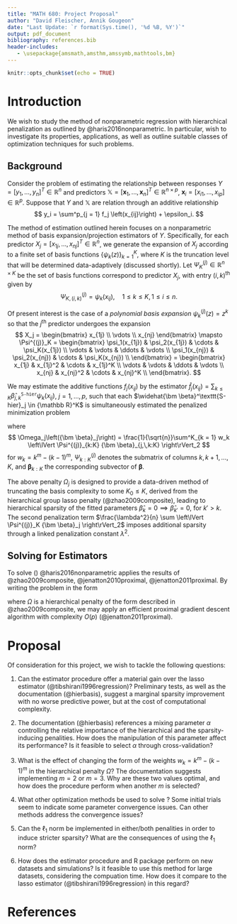 ```yaml
---
title: "MATH 680: Project Proposal"
author: "David Fleischer, Annik Gougeon"
date: "Last Update: `r format(Sys.time(), '%d %B, %Y')`"
output: pdf_document
bibliography: references.bib
header-includes:
   - \usepackage{amsmath,amsthm,amssymb,mathtools,bm}
---
```


\newcommand{\bbeta}{{\bm \beta}}
\newcommand{\argmin}{{\text{arg min}}}
\newcommand{\X}{{\mathbb X}}
\newcommand{\R}{{\mathbb R}}
\newcommand{\eps}{\varepsilon}
\renewcommand{\phi}{\varphi}

```r
knitr::opts_chunk$set(echo = TRUE)
```

# Introduction

We wish to study the method of nonparametric regression with hierarchical penalization as outlined by @haris2016nonparametric. In particular, wish to investigate its properties, applications, as well as outline suitable classes of optimization techniques for such problems.

## Background

Consider the problem of estimating the relationship between responses $Y = \left[y_1, ..., y_n\right]^T \in \R^n$ and predictors $\X = \left[{\bm x}_1, ..., {\bm x}_n\right]^T \in \R^{n\times p}$, ${\bm x}_i = \left[x_{i1}, ..., x_{ip}\right] \in \R^p$. Suppose that $Y$ and $\X$ are relation through an additive relationship 
$$
  y_i = \sum^p_{j = 1} f_j \left(x_{ij}\right) + \epsilon_i.
$$

The method of estimation outlined herein focuses on a nonparametric method of basis expansion/projection estimators of $Y$. Specifically, for each predictor $X_j = [x_{1j}, ..., x_{nj}]^T \in \R^n$, we generate the expansion of $X_j$ according to a finite set of basis functions $\left\{\psi_k\left(z\right)\right\}^K_{k = 1}$, where $K$ is the truncation level that will be determined data-adaptively (discussed shortly). Let $\Psi^{(j)}_K \in \R^{n\times K}$ be the set of basis functions correspond to predictor $X_j$, with entry $(i, k)^\text{th}$ given by
$$
  \Psi^{(j)}_{K, (i,k)} = \psi_k(x_{ij}), \quad 1 \leq k \leq K,\, 1 \leq i \leq n.
$$

Of present interest is the case of a *polynomial basis expansion* $\psi_k^{(j)}(z) = z^k$ so that the $j^\text{th}$ predictor undergoes the expansion
$$
  X_j = 
  \begin{bmatrix}
    x_{1j} \\
    \vdots \\
    x_{nj}
  \end{bmatrix}
  \mapsto
  \Psi^{(j)}_K 
  =
  \begin{bmatrix}
    \psi_1(x_{1j}) & \psi_2(x_{1j}) & \cdots & \psi_K(x_{1j}) \\
    \vdots & \vdots & \ddots & \vdots \\
    \psi_1(x_{nj}) & \psi_2(x_{nj}) & \cdots & \psi_K(x_{nj}) \\
  \end{bmatrix} 
  =
  \begin{bmatrix}
    x_{1j} & x_{1j}^2 & \cdots & x_{1j}^K \\
    \vdots & \vdots & \ddots & \vdots \\
    x_{nj} & x_{nj}^2 & \cdots & x_{nj}^K \\
  \end{bmatrix}.
$$

We may estimate the additive functions $f_j(x_{ij})$ by the \underline{sparse additive \texttt{hierbasis}} estimator $\widehat{f}_j\left(x_{ij}\right) = \sum_{k\leq K} \widehat\beta^\texttt{S-hier}_{j,k} \psi_{k}\left(x_{ij}\right)$, $j = 1, ..., p$, such that each $\widehat\bbeta^\texttt{S-hier}_j \in \R^K$ is simultaneously estimated the penalized minimization problem
\begin{equation}\label{eqn:hierbasis}
  \left[ \widehat\bbeta^\texttt{S-hier}_1, ..., \widehat\bbeta^\texttt{S-hier}_p \right] = \underset{\bbeta_j \in \R^K}{\argmin} \left\{ \frac{1}{2n} \left\lVert Y - \sum^p_{j = 1} \Psi^{(j)}_K \bbeta_j  \right\rVert^2_2 + \lambda \sum^p_{j = 1} \Omega_j\left(\bbeta_j\right) + \frac{\lambda^2}{\sqrt{n}} \sum^p_{j = 1} \left\lVert \Psi^{(j)}_K \bbeta_j \right\rVert_2 \right\},
\end{equation}

where
$$
  \Omega_j\left(\bbeta_j\right) = \frac{1}{\sqrt{n}}\sum^K_{k = 1} w_k \left\lVert \Psi^{(j)}_{k:K} \bbeta_{j,\,k:K} \right\rVert_2
$$
for $w_k = k^m - (k - 1)^m$, $\Psi^{(j)}_{k:K}$ denotes the submatrix of columns $k, k + 1, ..., K$, and $\bbeta_{k:K}$ the corresponding subvector of $\bbeta$. 

The above penalty $\Omega_j$ is designed to provide a data-driven method of truncating the basis complexity to some $K_0 \leq K$, derived from the hierarchical group lasso penalty (@zhao2009composite), leading to hierarchical sparsity of the fitted parameters $\widehat\beta_k = 0 \implies \widehat\beta_{k'} = 0$, for $k' > k$. The second penalization term $\frac{\lambda^2}{n} \sum \left\lVert \Psi^{(j)}_K \bbeta_j \right\rVert_2$ imposes additional sparsity through a linked penalization constant $\lambda^2$.

## Solving for \texttt{hierbasis} Estimators

To solve (\ref{eqn:hierbasis}) @haris2016nonparametric applies the results of  @zhao2009composite, @jenatton2010proximal, @jenatton2011proximal. By writing the problem in the form
\begin{equation}
  \min_{v\in \R^p} \left\{ \left\lVert u - v \right\rVert^2_2 + \lambda \Omega(v) \right\},
\end{equation}

where $\Omega$ is a hierarchical penalty of the form described in @zhao2009composite, we may apply an efficient proximal gradient descent algorithm with complexity $O(p)$ (@jenatton2011proximal).

# Proposal

Of consideration for this project, we wish to tackle the following questions:

(1) Can the \texttt{hierbasis} estimator procedure offer a material gain over the lasso estimator (@tibshirani1996regression)? Preliminary tests, as well as the \texttt{hierbasis} documentation (@hierbasis), suggest a marginal sparsity improvement with no worse predictive power, but at the cost of computational complexity.

(2) The \texttt{hierbasis} documentation (@hierbasis) references a mixing parameter $\alpha$ controlling the relative importance of the hierarchical and the sparsity-inducing penalities. How does the manipulation of this parameter affect its performance? Is it feasible to select $\alpha$ through cross-validation?

(3) What is the effect of changing the form of the weights $w_k = k^m - (k - 1)^m$ in the hierarchical penalty $\Omega$? The documentation suggests implementing $m=2$ or $m=3$. Why are these two values optimal, and how does the procedure perform when another $m$ is selected?

(4) What other optimization methods be used to solve \texttt{hierbasis}? Some initial trials seem to indicate some parameter convergence issues. Can other methods address the convergence issues?

(5) Can the $\ell_1$ norm be implemented in either/both penalities in order to induce stricter sparsity? What are the consequences of using the $\ell_1$ norm? 

(6) How does the \texttt{hierbasis} estimator procedure and R package perform on new datasets and simulations? Is it feasible to use this method for large datasets, considering the compuation time. How does it compare to the lasso estimator (@tibshirani1996regression) in this regard? 

\newpage
# References














